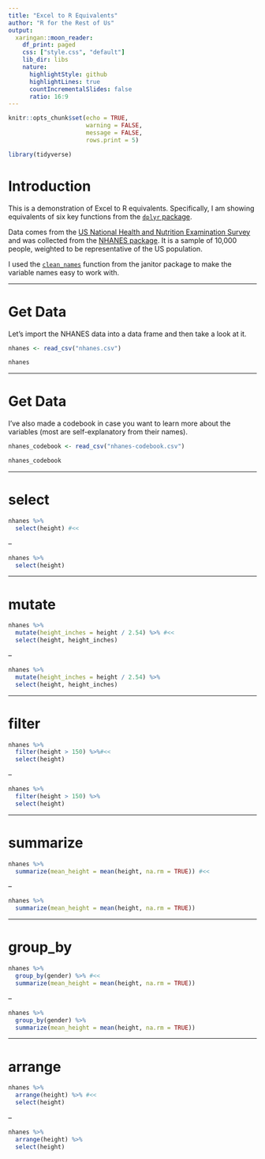 ```yaml
---
title: "Excel to R Equivalents"
author: "R for the Rest of Us"
output:
  xaringan::moon_reader:
    df_print: paged
    css: ["style.css", "default"]
    lib_dir: libs
    nature:
      highlightStyle: github
      highlightLines: true
      countIncrementalSlides: false
      ratio: 16:9
---
```



```r
knitr::opts_chunk$set(echo = TRUE,
                      warning = FALSE,
                      message = FALSE,
                      rows.print = 5)
```

```r
library(tidyverse)
```

# Introduction

This is a demonstration of Excel to R equivalents. Specifically, I am showing equivalents of six key functions from the [`dplyr` package](http://dplyr.tidyverse.org).

Data comes from the [US National Health and Nutrition Examination Survey](https://www.cdc.gov/nchs/nhanes/index.htm) and was collected from the [NHANES package](https://cran.r-project.org/web/packages/NHANES/index.html). It is a sample of 10,000 people, weighted to be representative of the US population. 

I used the [`clean_names`](https://sfirke.github.io/janitor/reference/clean_names.html) function from the janitor package to make the variable names easy to work with.

---

# Get Data

Let's import the NHANES data into a data frame and then take a look at it.

```r
nhanes <- read_csv("nhanes.csv") 

nhanes
```

---

# Get Data

I've also made a codebook in case you want to learn more about the variables (most are self-explanatory from their names).

```r
nhanes_codebook <- read_csv("nhanes-codebook.csv")

nhanes_codebook
```

---

# select

```r
nhanes %>% 
  select(height) #<<
```

--

```r
nhanes %>% 
  select(height)
```

---

# mutate

```r
nhanes %>%
  mutate(height_inches = height / 2.54) %>% #<<
  select(height, height_inches)
```

--

```r
nhanes %>%
  mutate(height_inches = height / 2.54) %>% 
  select(height, height_inches)
```

---

# filter

```r
nhanes %>% 
  filter(height > 150) %>%#<<
  select(height)
```

--

```r
nhanes %>% 
  filter(height > 150) %>% 
  select(height)
```

---

# summarize

```r
nhanes %>% 
  summarize(mean_height = mean(height, na.rm = TRUE)) #<<
```

--

```r
nhanes %>% 
  summarize(mean_height = mean(height, na.rm = TRUE))
```

---

# group_by 

```r
nhanes %>% 
  group_by(gender) %>% #<<
  summarize(mean_height = mean(height, na.rm = TRUE))
```

--

```r
nhanes %>% 
  group_by(gender) %>% 
  summarize(mean_height = mean(height, na.rm = TRUE))
```

---

# arrange 

```r
nhanes %>% 
  arrange(height) %>% #<<
  select(height)
```

--

```r
nhanes %>% 
  arrange(height) %>% 
  select(height)
```

